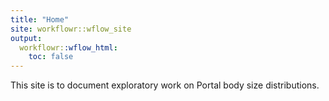 ```yaml
---
title: "Home"
site: workflowr::wflow_site
output:
  workflowr::wflow_html:
    toc: false
---
```


This site is to document exploratory work on Portal body size distributions. 
